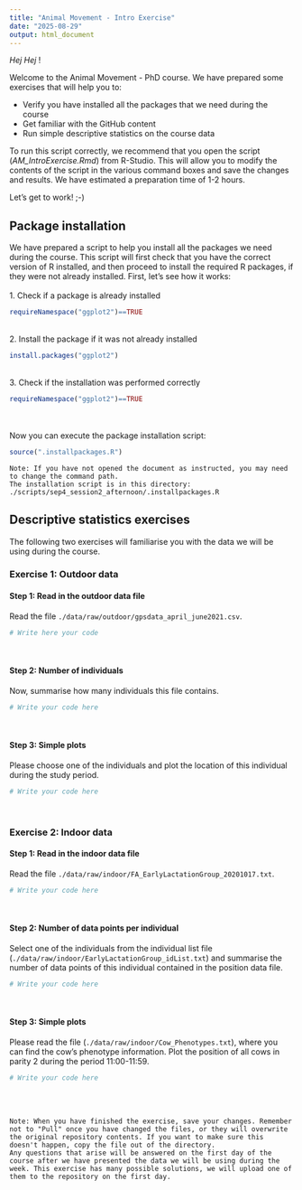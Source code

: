 ```yaml
---
title: "Animal Movement - Intro Exercise"
date: "2025-08-29"
output: html_document
---
```


*Hej Hej* !

Welcome to the Animal Movement - PhD course. We have prepared some exercises that will help you to:

-   Verify you have installed all the packages that we need during the course\
-   Get familiar with the GitHub content\
-   Run simple descriptive statistics on the course data

To run this script correctly, we recommend that you open the script (*AM_IntroExercise.Rmd*) from R-Studio. This will allow you to modify the contents of the script in the various command boxes and save the changes and results. We have estimated a preparation time of 1-2 hours.

Let's get to work! ;-)

## Package installation

We have prepared a script to help you install all the packages we need during the course. This script will first check that you have the correct version of R installed, and then proceed to install the required R packages, if they were not already installed. First, let's see how it works:\
\
1. Check if a package is already installed

```r
requireNamespace("ggplot2")==TRUE
```

\
2. Install the package if it was not already installed

```r
install.packages("ggplot2")
```

\
3. Check if the installation was performed correctly

```r
requireNamespace("ggplot2")==TRUE
```

\
\
Now you can execute the package installation script:

```r
source(".installpackages.R")
```

```         
Note: If you have not opened the document as instructed, you may need to change the command path.
The installation script is in this directory: ./scripts/sep4_session2_afternoon/.installpackages.R 
```

## Descriptive statistics exercises

The following two exercises will familiarise you with the data we will be using during the course.

### Exercise 1: Outdoor data

#### Step 1: Read in the outdoor data file

Read the file `./data/raw/outdoor/gpsdata_april_june2021.csv`.

```r
# Write here your code
```

\

#### Step 2: Number of individuals

Now, summarise how many individuals this file contains.

```r
# Write your code here
```

\

#### Step 3: Simple plots

Please choose one of the individuals and plot the location of this individual during the study period.

```r
# Write your code here
```

\

### Exercise 2: Indoor data

#### Step 1: Read in the indoor data file

Read the file `./data/raw/indoor/FA_EarlyLactationGroup_20201017.txt`.

```r
# Write your code here
```

\

#### Step 2: Number of data points per individual

Select one of the individuals from the individual list file (`./data/raw/indoor/EarlyLactationGroup_idList.txt`) and summarise the number of data points of this individual contained in the position data file.

```r
# Write your code here
```

\

#### Step 3: Simple plots

Please read the file (`./data/raw/indoor/Cow_Phenotypes.txt`), where you can find the cow's phenotype information. Plot the position of all cows in parity 2 during the period 11:00-11:59.

```r
# Write your code here
```

\
 

```         
Note: When you have finished the exercise, save your changes. Remember not to "Pull" once you have changed the files, or they will overwrite the original repository contents. If you want to make sure this doesn't happen, copy the file out of the directory.  
Any questions that arise will be answered on the first day of the course after we have presented the data we will be using during the week. This exercise has many possible solutions, we will upload one of them to the repository on the first day. 
```

